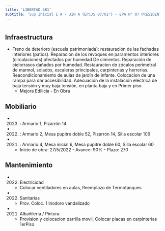 ```yaml
---
title: 'LIBERTAD 581'
subtitle: 'Sup Inicial I A - JIN A (EPCJS 07/01°) - EPA N° 07 PRESIDENTE ROCA - EPC N° 07 PRESIDENTE ROCA'
---
```


#
## Infraestructura

* Freno de deterioro (escuela patrimoniada): restauración de las fachadas interiores (patios). Reparación de los revoques en paramentos interiores (circulaciones) afectados por humedad
De cimientos. Reparación de cielorrasos dañados por humedad.  Restauracion de zócalos perimetral de marmol, solados, escaleras principales, carpinterias y herrerias. Reacondicionamiento de aulas de jardín de infante. Colocacion de una rampa para dar accesibilidad. Adecuación de la instalación eléctrica de baja tensión y muy baja tensión, en planta baja y en
Primer piso 
    + Mejora Edilicia - En Obra 


## Mobiliario

*  (2023) : Armario 1, Pizarrón 14 

*  (2022) : Armario 2, Mesa pupitre doble 52, Pizarrón 14, Silla escolar 106 

*  (2021) : Armario 4, Mesa inicial 6, Mesa pupitre doble 60, Silla escolar 60 



    + Inicio de obra: 27/5/2022 - Avance: 90% - Plazo: 270 



## Mantenimiento

*  (2022) Electricidad 
    + Colocar ventiladores en aulas, Reemplazo de Termotanques

*  (2022) Sanitarias 
    + Prov. Coloc. 1 Inodoro vandalizado

*  (2021) Albañileria / Pintura 
    + Provision y colocacion parrilla movil, Colocar placas en carpinterías 1erPiso






